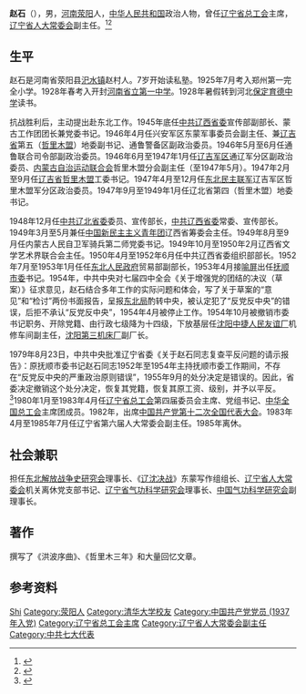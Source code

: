 {{Otheruses|other=名为赵石的其他人物|趙古泥}}

'''赵石'''（{{bd|1914年|4月29日|2009年|4月12日}}），男，[[河南|河南]][[荥阳|荥阳]]人，[[中华人民共和国|中华人民共和国]]政治人物，曾任[[辽宁省总工会|辽宁省总工会]]主席，[[辽宁省人大常委会|辽宁省人大常委会]]副主任。<ref>{{Cite book|title=中华人民共和国职官志|author=何虎生, 李耀东, 向常福主编|publisher=中国社会出版社|year=2003|isbn=9787800883934|location=北京|pages=}}</ref><ref>{{Cite web|title=1934级赵石学长逝世|url=http://www.tsinghua.org.cn/publish/alumni/4000342/11401133.html|accessdate=2020-08-09|work=清华校友总会}}</ref>

==生平==
赵石是河南省荥阳县[[汜水镇|汜水镇]]赵村人。7岁开始读私塾。1925年7月考入郑州第一完全小学。1928年春考入开封[[河南省立第一中学|河南省立第一中学]]。1928年暑假转到河北[[保定育德中学|保定育德中学]]读书。<!--1929年由[[陈来茂|陈来茂]]介绍参加共青团，陈来茂被学校开除后，他失去了团组织的联系。1930年初冬，联络同学发起组织了秘密的班会和班联会，并担任班会和班联会主席。[[九一八事变|九一八事变]]后，任抗日宣传队队长，后任育德平民学校教员。1934年暑期考取[[清华大学|清华大学]]和北洋大学的电机工程系，选择入清华大学。[[一二九运动|一二九运动]]中，担任大游行的交通联络。1936年春任《[[清华周刊|清华周刊]]》总经理，负责出版发行工作。1936年暑假后向[[陈岱孙|陈岱孙]]老师申请转到经济系，走职业革命道路。1936年年底，向[[丁则良|丁则良]]讲了在中学参加过共青团的情况。1937年寒假后，在清华大学党支部书记[[吴继周|吴继周]]动员下，选上了十级级会主席，不久又任清华大学出席[[北平学联|北平学联]]的代表。1937年5月，被选为清华暑期学生会主席。

[[七七事变|七七事变]]后，和清华的民先队员、清华暑期留校学生及西郊农民代表慰问[[国民革命军第二十九军|第二十九军]]守城官兵，其后又代表[[北平学联|北平学联]]前往保定前线慰问[[何基沣|何基沣]]将军的第37师官兵。1937年底，正式告别了清华，参加[[国民革命军第十三军|第十三军]]青年战地服务团，受[[长江局|长江局]]军委和[[湖北省委|湖北省委]]双重领导，被指定为服务团团长兼中共党团书记。1938年2月服务团在集中培训后到河南[[许昌|许昌]][[国民革命军第十三军|第十三军]]驻地报到，后随军赴[[徐州会战|徐州会战]]前线。[[台儿庄战役|台儿庄战役]]期间，带领全体团员，冒着枪林弹雨到前沿随军服务，组织开展多种形式的战地宣传和慰问，并向当地居民宣传全民抗战。1938年6月到湖北省委党训班第三期学习，任第四期训练班主任、省军委干事。1938年12月到鄂西北地区从事地下党工作，1939年2月至6月任[[均州|均州]]中心县委，1940年1月至5月任荆（门）当（阳）远（安）地委书记。5月至6月任中共荆（门）当（阳）地方委员会书记。1940年7月鄂西北地区沦陷后，赴延安，9月进入[[延安马列学院|延安马列学院]]第六班、[[中央党校|中央党校]]一部学习，兼任支部书记、学习干事，参加[[延安整风|延安整风]]学习。审干期间，被隔离审查。后被补选为[[中共七大候补代表|中共七大候补代表]]，任大后方代表团湖北组副组长。-->

抗战胜利后，主动提出赴东北工作。1945年底任[[中共辽西省委|中共辽西省委]]宣传部副部长、蒙古工作团团长兼党委书记。1946年4月任兴安军区东蒙军事委员会副主任、兼[[辽吉省|辽吉省]]第五（[[哲里木盟|哲里木盟]]）地委副书记、通鲁警备区副政治委员。1946年5月至6月任通鲁联合司令部副政治委员。1946年6月至1947年1月任[[辽吉军区|辽吉军区]]通辽军分区副政治委员、[[内蒙古自治运动联合会|内蒙古自治运动联合会]]哲里木盟分会副主任（至1947年5月）。1947年2月至9月任[[辽吉省|辽吉省]][[哲里木盟|哲里木盟]]工委书记。1947年4月至12月任[[东北民主联军|东北民主联军]]辽吉军区哲里木盟军分区政治委员。1947年9月至1949年1月任辽北省第四（哲里木盟）地委书记。

1948年12月任[[中共辽北省委|中共辽北省委]]委员、宣传部长，[[中共辽西省委|中共辽西省委]]常委、宣传部长。1949年3月至5月兼任[[中国新民主主义青年团|中国新民主主义青年团]]辽西省筹委会主任。1949年8月至9月任内蒙古人民自卫军骑兵第二师党委书记。1949年10月至1950年2月辽西省文学艺术界联合会主任。1950年4月至1952年6月任中共辽西省委组织部部长。1952年7月至1953年1月任任[[东北人民政府|东北人民政府]]贸易部副部长，1953年4月接[[喻屏|喻屏]]出任[[抚顺市|抚顺市委]]书记。1954年，中共中央对七届四中全会《关于增强党的团结的决议（草案）》征求意见，赵石结合多年工作的实际问题和体会，写了关于草案的“意见”和“检讨”两份书面报告，呈报[[东北局|东北局]]酌转中央，被认定犯了“反党反中央”的错误，后拒不承认“反党反中央”，1954年4月被停止工作。1954年10月被撤销市委书记职务、开除党籍、由行政七级降为十四级，下放基层任[[沈阳中捷人民友谊厂|沈阳中捷人民友谊厂]]机修车间副主任，[[沈阳第三机床厂|沈阳第三机床厂]]副厂长。

1979年8月23日，中共中央批准辽宁省委《关于赵石同志复查平反问题的请示报告》：原抚顺市委书记赵石同志1952年至1954年主持抚顺市委工作期间，不存在“反党反中央的严重政治原则错误”，1955年9月的处分决定是错误的。因此，省委决定撤销这个处分决定，恢复其党籍，恢复其原工资、级别，并予以平反。<ref>{{Cite web |url=http://www.lnds.com.cn/cgzs/zzsl/202008/t20200818_3929675.html |title=中共辽宁省委党史研究室编：《中国共产党执政实践在辽宁》，辽宁大学出版社2005年版 |access-date=2021-11-18 |archive-date=2021-11-18 |archive-url=https://web.archive.org/web/20211118145545/http://www.lnds.com.cn/cgzs/zzsl/202008/t20200818_3929675.html |dead-url=no }}</ref>1980年1月至1983年4月任[[辽宁省总工会|辽宁省总工会]]第四届委员会主席、党组书记、[[中华全国总工会|中华全国总工会]]主席团成员。1982年，出席[[中国共产党第十二次全国代表大会|中国共产党第十二次全国代表大会]]。1983年4月至1985年7月任辽宁省第六届人大常委会副主任。1985年离休。

== 社会兼职 ==
担任[[东北解放战争史研究会|东北解放战争史研究会]]理事长、《[[辽沈战役|辽沈决战]]》东蒙写作组组长、[[辽宁省人大常委会|辽宁省人大常委会]]机关离休党支部书记、[[辽宁省气功科学研究会|辽宁省气功科学研究会]]理事长、[[中国气功科学研究会|中国气功科学研究会]]副理事长。

== 著作 ==
撰写了《洪波序曲》、《哲里木三年》和大量回忆文章。

== 参考资料 ==
{{reflist}}

{{Authority control}}

{{DEFAULTSORT:Zhao赵}}
[[Category:赵姓|Shi]]
[[Category:荥阳人|Category:荥阳人]]
[[Category:清华大学校友|Category:清华大学校友]]
[[Category:中国共产党党员_(1937年入党)|Category:中国共产党党员 (1937年入党)]]
[[Category:辽宁省总工会主席|Category:辽宁省总工会主席]]
[[Category:辽宁省人大常委会副主任|Category:辽宁省人大常委会副主任]]
[[Category:中共七大代表|Category:中共七大代表]]